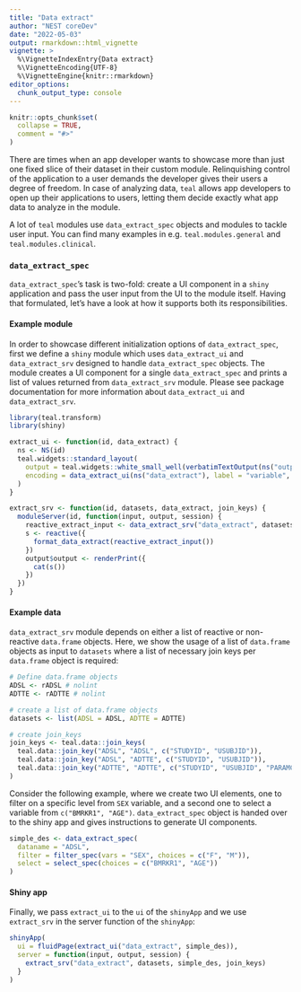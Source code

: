 ```yaml
---
title: "Data extract"
author: "NEST coreDev"
date: "2022-05-03"
output: rmarkdown::html_vignette
vignette: >
  %\VignetteIndexEntry{Data extract}
  %\VignetteEncoding{UTF-8}
  %\VignetteEngine{knitr::rmarkdown}
editor_options:
  chunk_output_type: console
---
```


```r
knitr::opts_chunk$set(
  collapse = TRUE,
  comment = "#>"
)
```

There are times when an app developer wants to showcase more than just one fixed slice of their dataset in their
custom module. Relinquishing control of the application to a user demands the developer gives their users a degree
of freedom. In case of analyzing data, `teal` allows app developers to open up their applications to users, letting them
decide exactly what app data to analyze in the module.

A lot of `teal` modules use `data_extract_spec` objects and modules to tackle user input. You can find many examples in
e.g. `teal.modules.general` and `teal.modules.clinical`.


### `data_extract_spec`

`data_extract_spec`'s task is two-fold: create a UI component in a `shiny` application and pass the user input from the
 UI to the module itself. Having that formulated, let's have a look at how it supports both its responsibilities.

#### Example module

In order to showcase different initialization options of `data_extract_spec`, first we define a `shiny` module which
uses `data_extract_ui` and `data_extract_srv` designed to handle `data_extract_spec` objects. The module creates a UI
component for a single `data_extract_spec` and prints a list of values returned from `data_extract_srv` module. Please see
package documentation for more information about `data_extract_ui` and `data_extract_srv`.

```r
library(teal.transform)
library(shiny)

extract_ui <- function(id, data_extract) {
  ns <- NS(id)
  teal.widgets::standard_layout(
    output = teal.widgets::white_small_well(verbatimTextOutput(ns("output"))),
    encoding = data_extract_ui(ns("data_extract"), label = "variable", data_extract)
  )
}

extract_srv <- function(id, datasets, data_extract, join_keys) {
  moduleServer(id, function(input, output, session) {
    reactive_extract_input <- data_extract_srv("data_extract", datasets, data_extract, join_keys)
    s <- reactive({
      format_data_extract(reactive_extract_input())
    })
    output$output <- renderPrint({
      cat(s())
    })
  })
}
```


#### Example data

`data_extract_srv` module depends on either a list of reactive or non-reactive `data.frame` objects. Here, we show the 
usage of a list of `data.frame` objects as input to `datasets`
where a list of necessary join keys per `data.frame` object is required:

```r
# Define data.frame objects
ADSL <- rADSL # nolint
ADTTE <- rADTTE # nolint

# create a list of data.frame objects
datasets <- list(ADSL = ADSL, ADTTE = ADTTE)

# create join_keys
join_keys <- teal.data::join_keys(
  teal.data::join_key("ADSL", "ADSL", c("STUDYID", "USUBJID")),
  teal.data::join_key("ADSL", "ADTTE", c("STUDYID", "USUBJID")),
  teal.data::join_key("ADTTE", "ADTTE", c("STUDYID", "USUBJID", "PARAMCD"))
)
```

Consider the following example, where we create two UI elements, one to filter on a specific level from `SEX` variable,
and a second one to select a variable from `c("BMRKR1", "AGE")`. `data_extract_spec` object is handed over to the shiny
app and gives instructions to generate UI components.

```r
simple_des <- data_extract_spec(
  dataname = "ADSL",
  filter = filter_spec(vars = "SEX", choices = c("F", "M")),
  select = select_spec(choices = c("BMRKR1", "AGE"))
)
```

#### Shiny app

Finally, we pass `extract_ui` to the `ui` of the `shinyApp` and we use `extract_srv` in the server function of the `shinyApp`:

```r
shinyApp(
  ui = fluidPage(extract_ui("data_extract", simple_des)),
  server = function(input, output, session) {
    extract_srv("data_extract", datasets, simple_des, join_keys)
  }
)
```
